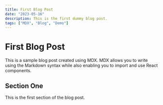 ```yaml
---
title: First Blog Post
date: "2023-05-16"
description: This is the first dummy blog post.
tags: ["MDX", "Blog", "Demo"]
---
```


# First Blog Post

This is a sample blog post created using MDX. MDX allows you to write using the Markdown syntax while also enabling you to import and use React components.

## Section One

This is the first section of the blog post.
